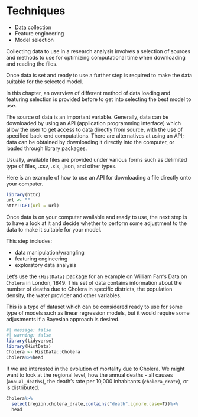 # Techniques {#sec-05-Techniques}

- Data collection
- Feature engineering
- Model selection

Collecting data to use in a research analysis involves a selection of sources and methods to use for optimizing computational time when downloading and reading the files.

Once data is set and ready to use a further step is required to make the data suitable for the selected model.

In this chapter, an overview of different method of data loading and featuring selection is provided before to get into selecting the best model to use.

The source of data is an important variable. Generally, data can be downloaded by using an API (application programming interface) which allow the user to get access to data directly from source, with the use of specified back-end computations. There are alternatives at using an API; data can be obtained by downloading it directly into the computer, or loaded through library packages.

Usually, available files are provided under various forms such as delimited type of files, .csv, .xls, .json, and other types.

Here is an example of how to use an API for downloading a file directly onto your computer.
```r
library(httr)
url <- ""
httr::GET(url = url)
```

Once data is on your computer available and ready to use, the next step is to have a look at it and decide whether to perform some adjustment to the data to make it suitable for your model.

This step includes:

- data manipulation/wrangling 
- featuring engineering
- exploratory data analysis

Let's use the `{HistData}` package for an example on William Farr's Data on `Cholera` in London, 1849. This set of data contains information about the number of deaths due to Cholera in specific districts, the population density, the water provider and other variables. 

This is a type of dataset which can be considered ready to use for some type of models such as linear regression models, but it would require some adjustments if a Bayesian approach is desired.
```r
#| message: false
#| warning: false
library(tidyverse)
library(HistData)
Cholera <- HistData::Cholera
Cholera%>%head
```

If we are interested in the evolution of mortality due to Cholera. We might want to look at the regional level, how the annual deaths - all causes (`annual_deaths`), the death's rate per 10,000 inhabitants (`cholera_drate`), or  is distributed.
```r
Cholera%>%
  select(region,cholera_drate,contains("death",ignore.case=T))%>%
  head
```



